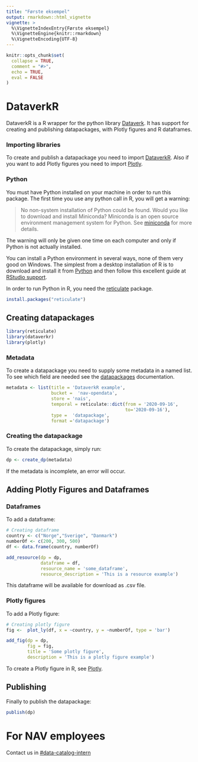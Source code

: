 ```yaml
---
title: "Første eksempel"
output: rmarkdown::html_vignette
vignette: >
  %\VignetteIndexEntry{Første eksempel}
  %\VignetteEngine{knitr::rmarkdown}
  %\VignetteEncoding{UTF-8}
---
```


```r
knitr::opts_chunk$set(
  collapse = TRUE,
  comment = "#>",
  echo = TRUE,
  eval = FALSE
)
```

# DataverkR

DataverkR is a R wrapper for the python library [Dataverk](https://pypi.org/project/dataverk/). It has support for creating and publishing datapackages, with Plotly figures and R dataframes.

### Importing libraries

To create and publish a datapackage you need to import [DataverkR](https://github.com/navikt/dataverkr). Also if you want to add Plotly figures you need to import [Plotly](https://plotly.com/r/).

### Python

You must have Python installed on your machine in order to run this package. The first time you use any python call in R, you will get a warning:

> No non-system installation of Python could be found. Would you like to download and install Miniconda? Miniconda is an open source environment management system for Python. See [miniconda](https://docs.conda.io/en/latest/miniconda.html) for more details.

The warning will only be given one time on each computer and only if Python is not actually installed.

You can install a Python environment in several ways, none of them very good on Windows. The simplest from a desktop installation of R is to download and install it from [Python](https://www.python.org/downloads/) and then follow this excellent guide at [RStudio support](https://support.rstudio.com/hc/en-us/articles/360023654474-Installing-and-Configuring-Python-with-RStudio).

In order to run Python in R, you need the [reticulate](https://cran.r-project.org/package=reticulate) package.

```r
install.packages("reticulate")
```

## Creating datapackages

```r
library(reticulate)
library(dataverkr)
library(plotly)
```



### Metadata

To create a datapackage you need to supply some metadata in a named list. To see which field are needed see the [datapackages](https://dataplattform.gitbook.io/nada/analyseplattform/dataverk/datapakker) documentation.

```r
metadata <- list(title = 'DataverkR example',
                 bucket =  'nav-opendata',
                 store = 'nais', 
                 temporal = reticulate::dict(from = '2020-09-16',
                                             to='2020-09-16'), 
                 type =  'datapackage',
                 format ='datapackage')
```

### Creating the datapackage

To create the datapackage, simply run:

```r
dp <- create_dp(metadata)
```

If the metadata is incomplete, an error will occur.

## Adding Plotly Figures and Dataframes

### Dataframes

To add a dataframe:

```r
# Creating dataframe
country <- c("Norge","Sverige", "Danmark")
numberOf <- c(200, 300, 500)
df <- data.frame(country, numberOf)

add_resource(dp = dp,
             dataframe = df,
             resource_name = 'some_dataframe',
             resource_description = 'This is a resource example')
```

This dataframe will be available for download as .csv file.

### Plotly figures

To add a Plotly figure:

```r
# Creating plotly figure
fig <-  plot_ly(df, x = ~country, y = ~numberOf, type = 'bar')

add_fig(dp = dp,
        fig = fig,
        title = 'Some plotly figure', 
        description = 'This is a plotly figure example')
```

To create a Plotly figure in R, see [Plotly](https://plotly.com/r/).

## Publishing

Finally to publish the datapackage:

```r
publish(dp)
```

# For NAV employees

Contact us in [\#data-catalog-intern](https://nav-it.slack.com/archives/CQ9SV9DNE)
